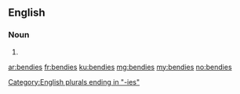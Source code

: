 ==English==

===Noun===
{{head|en|plural}}

# {{plural of|bendy|lang=en|nocat=1}}

[[Category:English plurals ending in "-ies"]]

[[ar:bendies]]
[[fr:bendies]]
[[ku:bendies]]
[[mg:bendies]]
[[my:bendies]]
[[no:bendies]]